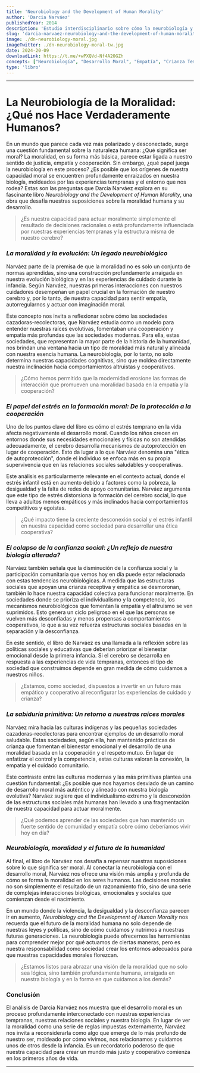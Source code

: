 ```yaml
---
title: 'Neurobiology and the Development of Human Morality'
author: 'Darcia Narváez'
publishedYear: 2014
description: 'Estudio interdisciplinario sobre cómo la neurobiología y la crianza temprana moldean la empatía y la cooperación. Explora el impacto del estrés en el desarrollo moral y sugiere caminos para restaurar una ética basada en la conexión y el bienestar común.'
slug: 'darcia-narvaez-neurobiology-and-the-development-of-human-morality'
image: ./dn-neurobiology-moral.jpg
imageTwitter: ./dn-neurobiology-moral-tw.jpg
date: 2024-20-09
downloadLink: https://t.me/+wPXQVd-Nf4A2OGZh
concepts: ["Neurobiología", "Desarrollo Moral", "Empatía", "Crianza Temprana", "Cooperación Social", "Darcia Narváez"]
type: 'libro'
---
```


---

# La Neurobiología de la Moralidad: ¿Qué nos Hace Verdaderamente Humanos?

En un mundo que parece cada vez más polarizado y desconectado, surge una cuestión fundamental sobre la naturaleza humana: ¿Qué significa ser moral? La moralidad, en su forma más básica, parece estar ligada a nuestro sentido de justicia, empatía y cooperación. Sin embargo, ¿qué papel juega la neurobiología en este proceso? ¿Es posible que los orígenes de nuestra capacidad moral se encuentren profundamente enraizados en nuestra biología, moldeados por las experiencias tempranas y el entorno que nos rodea? Estas son las preguntas que Darcia Narváez explora en su fascinante libro _Neurobiology and the Development of Human Morality_, una obra que desafía nuestras suposiciones sobre la moralidad humana y su desarrollo. 

> ¿Es nuestra capacidad para actuar moralmente simplemente el resultado de decisiones racionales o está profundamente influenciada por nuestras experiencias tempranas y la estructura misma de nuestro cerebro?

### _La moralidad y la evolución: Un legado neurobiológico_

Narváez parte de la premisa de que la moralidad no es solo un conjunto de normas aprendidas, sino una construcción profundamente arraigada en nuestra evolución biológica y en las experiencias de cuidado durante la infancia. Según Narváez, nuestras primeras interacciones con nuestros cuidadores desempeñan un papel crucial en la formación de nuestro cerebro y, por lo tanto, de nuestra capacidad para sentir empatía, autorregularnos y actuar con imaginación moral. 

Este concepto nos invita a reflexionar sobre cómo las sociedades cazadoras-recolectoras, que Narváez estudia como un modelo para entender nuestras raíces evolutivas, fomentaban una cooperación y empatía más profundas que las sociedades modernas. Para ella, estas sociedades, que representan la mayor parte de la historia de la humanidad, nos brindan una ventana hacia un tipo de moralidad más natural y alineada con nuestra esencia humana. La neurobiología, por lo tanto, no solo determina nuestras capacidades cognitivas, sino que moldea directamente nuestra inclinación hacia comportamientos altruistas y cooperativos.

> ¿Cómo hemos permitido que la modernidad erosione las formas de interacción que promueven una moralidad basada en la empatía y la cooperación?

### _El papel del estrés en la formación moral: De la protección a la cooperación_

Uno de los puntos clave del libro es cómo el estrés temprano en la vida afecta negativamente el desarrollo moral. Cuando los niños crecen en entornos donde sus necesidades emocionales y físicas no son atendidas adecuadamente, el cerebro desarrolla mecanismos de autoprotección en lugar de cooperación. Esto da lugar a lo que Narváez denomina una "ética de autoprotección", donde el individuo se enfoca más en su propia supervivencia que en las relaciones sociales saludables y cooperativas.

Este análisis es particularmente relevante en el contexto actual, donde el estrés infantil está en aumento debido a factores como la pobreza, la desigualdad y la falta de redes de apoyo comunitarias. Narváez argumenta que este tipo de estrés distorsiona la formación del cerebro social, lo que lleva a adultos menos empáticos y más inclinados hacia comportamientos competitivos y egoístas.

> ¿Qué impacto tiene la creciente desconexión social y el estrés infantil en nuestra capacidad como sociedad para desarrollar una ética cooperativa?

### _El colapso de la confianza social: ¿Un reflejo de nuestra biología alterada?_

Narváez también señala que la disminución de la confianza social y la participación comunitaria que vemos hoy en día puede estar relacionada con estas tendencias neurobiológicas. A medida que las estructuras sociales que apoyan una crianza receptiva y empática se desmoronan, también lo hace nuestra capacidad colectiva para funcionar moralmente. En sociedades donde se prioriza el individualismo y la competencia, los mecanismos neurobiológicos que fomentan la empatía y el altruismo se ven suprimidos. Esto genera un ciclo peligroso en el que las personas se vuelven más desconfiadas y menos propensas a comportamientos cooperativos, lo que a su vez refuerza estructuras sociales basadas en la separación y la desconfianza.

En este sentido, el libro de Narváez es una llamada a la reflexión sobre las políticas sociales y educativas que deberían priorizar el bienestar emocional desde la primera infancia. Si el cerebro se desarrolla en respuesta a las experiencias de vida tempranas, entonces el tipo de sociedad que construimos depende en gran medida de cómo cuidamos a nuestros niños. 

> ¿Estamos, como sociedad, dispuestos a invertir en un futuro más empático y cooperativo al reconfigurar las experiencias de cuidado y crianza?

### _La sabiduría primitiva: Un retorno a nuestras raíces morales_

Narváez mira hacia las culturas indígenas y las pequeñas sociedades cazadoras-recolectoras para encontrar ejemplos de un desarrollo moral saludable. Estas sociedades, según ella, han mantenido prácticas de crianza que fomentan el bienestar emocional y el desarrollo de una moralidad basada en la cooperación y el respeto mutuo. En lugar de enfatizar el control y la competencia, estas culturas valoran la conexión, la empatía y el cuidado comunitario. 

Este contraste entre las culturas modernas y las más primitivas plantea una cuestión fundamental: ¿Es posible que nos hayamos desviado de un camino de desarrollo moral más auténtico y alineado con nuestra biología evolutiva? Narváez sugiere que el individualismo extremo y la desconexión de las estructuras sociales más humanas han llevado a una fragmentación de nuestra capacidad para actuar moralmente.

> ¿Qué podemos aprender de las sociedades que han mantenido un fuerte sentido de comunidad y empatía sobre cómo deberíamos vivir hoy en día?

### _Neurobiología, moralidad y el futuro de la humanidad_

Al final, el libro de Narváez nos desafía a repensar nuestras suposiciones sobre lo que significa ser moral. Al conectar la neurobiología con el desarrollo moral, Narváez nos ofrece una visión más amplia y profunda de cómo se forma la moralidad en los seres humanos. Las decisiones morales no son simplemente el resultado de un razonamiento frío, sino de una serie de complejas interacciones biológicas, emocionales y sociales que comienzan desde el nacimiento. 

En un mundo donde la violencia, la desigualdad y la desconfianza parecen ir en aumento, _Neurobiology and the Development of Human Morality_ nos recuerda que el futuro de la moralidad humana no solo depende de nuestras leyes y políticas, sino de cómo cuidamos y nutrimos a nuestras futuras generaciones. La neurobiología puede ofrecernos las herramientas para comprender mejor por qué actuamos de ciertas maneras, pero es nuestra responsabilidad como sociedad crear los entornos adecuados para que nuestras capacidades morales florezcan.

> ¿Estamos listos para abrazar una visión de la moralidad que no solo sea lógica, sino también profundamente humana, arraigada en nuestra biología y en la forma en que cuidamos a los demás?

### Conclusión

El análisis de Darcia Narváez nos muestra que el desarrollo moral es un proceso profundamente interconectado con nuestras experiencias tempranas, nuestras relaciones sociales y nuestra biología. En lugar de ver la moralidad como una serie de reglas impuestas externamente, Narváez nos invita a reconsiderarla como algo que emerge de lo más profundo de nuestro ser, moldeado por cómo vivimos, nos relacionamos y cuidamos unos de otros desde la infancia. Es un recordatorio poderoso de que nuestra capacidad para crear un mundo más justo y cooperativo comienza en los primeros años de vida.

---
